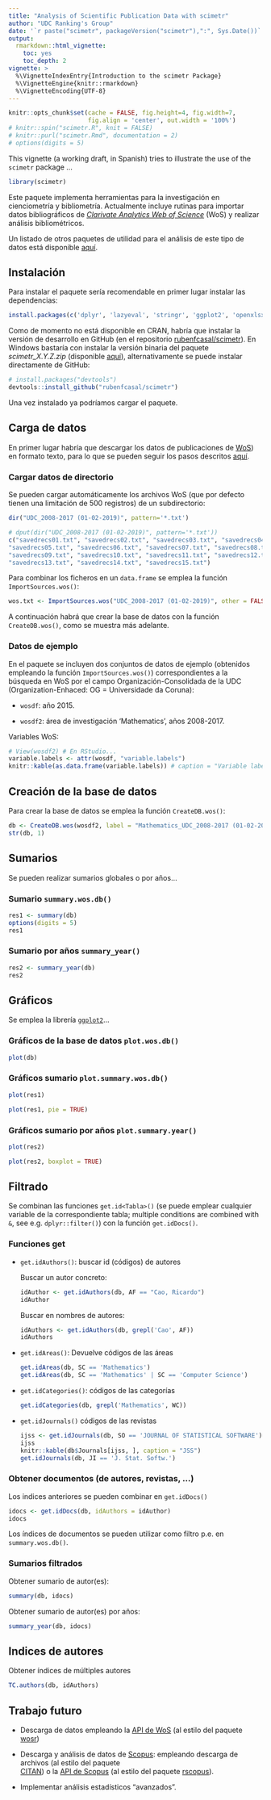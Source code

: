 ```yaml
---
title: "Analysis of Scientific Publication Data with scimetr"
author: "UDC Ranking's Group"
date: '`r paste("scimetr", packageVersion("scimetr"),":", Sys.Date())`'
output: 
  rmarkdown::html_vignette:
    toc: yes
    toc_depth: 2
vignette: >
  %\VignetteIndexEntry{Introduction to the scimetr Package}
  %\VignetteEngine{knitr::rmarkdown}
  %\VignetteEncoding{UTF-8}
---
```



```r
knitr::opts_chunk$set(cache = FALSE, fig.height=4, fig.width=7, 
                      fig.align = 'center', out.width = '100%')
# knitr::spin("scimetr.R", knit = FALSE)
# knitr::purl("scimetr.Rmd", documentation = 2)
# options(digits = 5)
```

This vignette (a working draft, in Spanish) tries to illustrate the use of the `scimetr` package ...

```r
library(scimetr)
```

Este paquete implementa herramientas para la investigación en cienciometría y bibliometría. Actualmente incluye rutinas para importar datos bibliográficos de 
[*Clarivate Analytics Web of Science*](http://www.webofknowledge.com) (WoS) 
y realizar análisis bibliométricos. 

Un listado de otros paquetes de utilidad para el análisis de este tipo de
datos está disponible [aquí](https://rubenfcasal.github.io/scimetr/articles/docs/R_packages.html).

Instalación
-----------

Para instalar el paquete sería recomendable en primer lugar instalar las dependencias:

```r
install.packages(c('dplyr', 'lazyeval', 'stringr', 'ggplot2', 'openxlsx', 'tidyr'))
```

Como de momento no está disponible en CRAN, habría que instalar 
la versión de desarrollo en GitHub (en el repositorio
[rubenfcasal/scimetr](https://github.com/rubenfcasal/scimetr)).
En Windows bastaría con instalar la versión binaria del paquete *scimetr_X.Y.Z.zip*
(disponible [aquí](https://github.com/rubenfcasal/scimetr/tree/master/docs)), 
alternativamente se puede instalar directamente de GitHub:
```r
# install.packages("devtools")
devtools::install_github("rubenfcasal/scimetr")
```

Una vez instalado ya podríamos cargar el paquete.

Carga de datos
--------------

En primer lugar habría que descargar los datos de publicaciones de
[WoS](http://www.webofknowledge.com)) en formato texto, 
para lo que se pueden seguir los pasos descritos
[aquí](https://rubenfcasal.github.io/scimetr/articles/docs/WoS_export.html).


### Cargar datos de directorio

Se pueden cargar automáticamente los archivos WoS
(que por defecto tienen una limitación de 500 registros) de un subdirectorio:

```r
dir("UDC_2008-2017 (01-02-2019)", pattern='*.txt')
```
```r
# dput(dir("UDC_2008-2017 (01-02-2019)", pattern='*.txt'))
c("savedrecs01.txt", "savedrecs02.txt", "savedrecs03.txt", "savedrecs04.txt", 
"savedrecs05.txt", "savedrecs06.txt", "savedrecs07.txt", "savedrecs08.txt", 
"savedrecs09.txt", "savedrecs10.txt", "savedrecs11.txt", "savedrecs12.txt", 
"savedrecs13.txt", "savedrecs14.txt", "savedrecs15.txt")
```

Para combinar los ficheros en un `data.frame` se emplea la función 
`ImportSources.wos()`:

```r
wos.txt <- ImportSources.wos("UDC_2008-2017 (01-02-2019)", other = FALSE)
```

A continuación habrá que crear la base de datos con la función `CreateDB.wos()`,
como se muestra más adelante.

### Datos de ejemplo

En el paquete se incluyen dos conjuntos de datos de ejemplo 
(obtenidos empleando la función `ImportSources.wos()`) 
correspondientes a la búsqueda en WoS 
por el campo Organización-Consolidada de la UDC 
(Organization-Enhaced: OG = Universidade da Coruna):

- `wosdf`: año 2015.

- `wosdf2`:  área de investigación 'Mathematics', años 2008-2017.

Variables WoS:

```r
# View(wosdf2) # En RStudio...
variable.labels <- attr(wosdf, "variable.labels")
knitr::kable(as.data.frame(variable.labels)) # caption = "Variable labels"
```

Creación de la base de datos
----------------------------

Para crear la base de datos se emplea la función `CreateDB.wos()`:

```r
db <- CreateDB.wos(wosdf2, label = "Mathematics_UDC_2008-2017 (01-02-2019)")
str(db, 1)
```


Sumarios
--------

Se pueden realizar sumarios globales o por años...

### Sumario `summary.wos.db()`

```r
res1 <- summary(db)
options(digits = 5)
res1
```

### Sumario por años `summary_year()`

```r
res2 <- summary_year(db)
res2
```


Gráficos
--------

Se emplea la librería [`ggplot2`](https://ggplot2.tidyverse.org)...


### Gráficos de la base de datos `plot.wos.db()`

```r
plot(db)
```

### Gráficos sumario `plot.summary.wos.db()`

```r
plot(res1)

plot(res1, pie = TRUE)
```

### Gráficos sumario por años `plot.summary.year()`

```r
plot(res2)

plot(res2, boxplot = TRUE)
```

Filtrado
--------

Se combinan las funciones `get.id<Tabla>()` 
(se puede emplear cualquier variable de la correspondiente tabla; 
multiple conditions are combined with `&`, see e.g. `dplyr::filter()`) 
con la función `get.idDocs()`.

### Funciones get

- `get.idAuthors()`: buscar id (códigos) de autores

    Buscar un autor concreto:
      
    ```r
    idAuthor <- get.idAuthors(db, AF == "Cao, Ricardo")
    idAuthor
    ```
      
    Buscar en nombres de autores:
      
    ```r
    idAuthors <- get.idAuthors(db, grepl('Cao', AF))
    idAuthors
    ```

- `get.idAreas()`: Devuelve códigos de las áreas

    ```r
    get.idAreas(db, SC == 'Mathematics')
    get.idAreas(db, SC == 'Mathematics' | SC == 'Computer Science')
    ```

- `get.idCategories()`: códigos de las categorías

    ```r
    get.idCategories(db, grepl('Mathematics', WC))
    ```

- `get.idJournals()` códigos de las revistas

    ```r
    ijss <- get.idJournals(db, SO == 'JOURNAL OF STATISTICAL SOFTWARE')
    ijss
    knitr::kable(db$Journals[ijss, ], caption = "JSS")
    get.idJournals(db, JI == 'J. Stat. Softw.')
    ```

### Obtener documentos (de autores, revistas, ...)

Los indices anteriores se pueden combinar en `get.idDocs()`

```r
idocs <- get.idDocs(db, idAuthors = idAuthor)
idocs
```

Los índices de documentos se pueden utilizar como filtro p.e. en `summary.wos.db()`.

### Sumarios filtrados

Obtener sumario de autor(es):

```r
summary(db, idocs)
```

Obtener sumario de autor(es) por años:

```r
summary_year(db, idocs)
```


Indices de autores
------------------

Obtener índices de múltiples autores

```r
TC.authors(db, idAuthors)
```

Trabajo futuro
--------------

- Descarga de datos empleando la [API de WoS](https://developer.clarivate.com/apis)
  (al estilo del paquete [wosr](https://vt-arc.github.io/wosr/index.html))
  
- Descarga y análisis de datos de [Scopus](https://www.scopus.com): 
  empleando descarga de archivos
  (al estilo del paquete   
  [CITAN](https://cran.r-project.org/web/packages/CITAN/index.html)) 
  o la [API de Scopus](https://dev.elsevier.com/sc_apis.html)
  (al estilo del paquete 
  [rscopus](https://cran.r-project.org/web/packages/rscopus/index.html)).
  
- Implementar análisis estadísticos "avanzados".  

